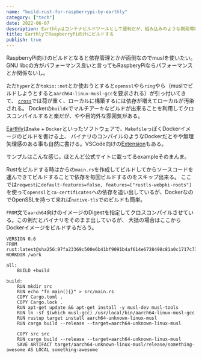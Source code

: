 ```yaml
---
name: "build-rust-for-raspberrypi-by-earthly"
category: ["tech"]
date: 2022-06-07
description: Earthlyはコンテナビルドツールとして便利だが、組み込みのような開発環境構築が面倒なビルドにも便利
title: EarthlyでRaspberryPi向けにビルドする
publish: true
---
```


RaspberryPi向けのビルドとなると依存管理とかが面倒なのでmuslを使いたい。
GNU libcの方がパフォーマンス良いと言ってもRaspberyPiならパフォーマンスとか関係ないし。

ただ`hyper`とか`tokio::net`とか使おうとすると`openssl`やら`ring`やら（muslでビルドしようとすると`aarch64-linux-musl-gcc`を要求される）が引っ付いてきて、
[`cross`](https://github.com/cross-rs/cross)では荷が重く、ローカルに構築するには依存が増えてローカルが汚染される。
Dockerの`buildx`でマルチアーキなビルドが出来ることを利用してクロスコンパイルすると楽だが、やや目的外な雰囲気がある。

[Earthly](https://earthly.dev)は`make` + `Docker`といったソフトウェアで、`Makefile`っぽくDockerイメージのビルドを書ける上、
バイナリのコンパイルのようなDockerだとやや無理矢理感のある事も自然に書ける。VSCode向けの[Extension](https://marketplace.visualstudio.com/items?itemName=earthly.earthfile-syntax-highlighting)もある。

サンプルはこんな感じ。ほとんど公式サイトに載ってるexampleそのまんま。

Rustをビルドする時はからの`main.rs`を作成してビルドしてからソースコードを運んできてビルドすることで依存を毎回ビルドするのをスキップ出来る。
ここでは`reqwest`に`default-features=false, features=["rustls-webpki-roots"]`を使って`openssl`と`ca-certificates`への依存を追い出しているが、DockerなのでOpenSSLを持って来れば`native-tls`でのビルドも簡単。

`FROM`文で`aarch64`向けのイメージのDigestを指定してクロスコンパイルさせている。この例だとバイナリをそのまま出しているが、
大抵の場合はここからDockerイメージをビルドするだろう。

```plaintext
VERSION 0.6
FROM rust:latest@sha256:97fa23369c500e6b41bf9091b4af614e6728498c81a0c1717c73480085eefb9e
WORKDIR /work

all:
    BUILD +build

build:
    RUN mkdir src
    RUN echo "fn main(){}" > src/main.rs
    COPY Cargo.toml .
    COPY Cargo.lock .
    RUN apt-get update && apt-get install -y musl-dev musl-tools
    RUN ln -sf $(which musl-gcc) /usr/local/bin/aarch64-linux-musl-gcc
    RUN rustup target install aarch64-unknown-linux-musl
    RUN cargo build --release --target=aarch64-unknown-linux-musl

    COPY src src
    RUN cargo build --release --target=aarch64-unknown-linux-musl
    SAVE ARTIFACT target/aarch64-unknown-linux-musl/release/something-awesome AS LOCAL something-awesome
```
